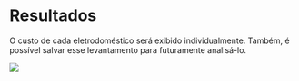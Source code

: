 # Resultados

O custo de cada eletrodoméstico será exibido individualmente. Também, é possível salvar esse levantamento para futuramente analisá-lo.

![](/app-page-7.png)
